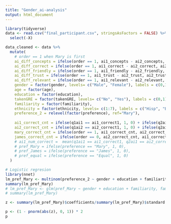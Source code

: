 ```yaml
---
title: "Gender_ai-analysis"
output: html_document
---
```


```r
library(tidyverse)
data <- read.csv("final_participant.csv", stringsAsFactors = FALSE) %>% 
  select(-X)
```

```r
data_cleaned <- data %>% 
  mutate(
    # order == 1 when Mary is first
    ai_diff_concepts = ifelse(order == 1, ai1_concepts - ai2_concepts, ai2_concepts - ai1_concepts),
    ai_diff_correct = ifelse(order == 1, ai1_correct - ai2_correct, ai2_correct - ai1_correct),
    ai_diff_friendly = ifelse(order == 1, ai1_friendly - ai2_friendly, ai2_friendly - ai1_friendly),
    ai_diff_trust = ifelse(order == 1, ai1_trust - ai2_trust, ai2_trust - ai1_trust),
    ai_diff_relevant = ifelse(order == 1, ai1_relevant - ai2_relevant, ai2_relevant - ai1_relevant),
    gender = factor(gender, levels= c("Male", "Female"), labels = c(0,1)),
    age = factor(age),
    education = factor(education),
    takenGRE = factor(takenGRE, levels= c("No", "Yes"), labels = c(0,1)),
    familiarity = factor(familiarity),
    ethnicity = factor(ethnicity, levels= c(1:7), labels = c("Hisp", "Black", "White", "Native", "Asian", "PI", "Others")),
    preference_2 = relevel(factor(preference), ref="Mary"),
    
    ai1_correct_cnt = ifelse(q1ai1 == ai1_correct1, 1, 0) + ifelse(q2ai1 == ai1_correct2, 1, 0),
    ai2_correct_cnt = ifelse(q1ai2 == ai2_correct1, 1, 0) + ifelse(q2ai2 == ai2_correct2, 1, 0),
    mary_correct_cnt = ifelse(order == 1, ai1_correct_cnt, ai2_correct_cnt),
    james_correct_cnt = ifelse(order == 0, ai2_correct_cnt, ai1_correct_cnt)
    # ai1_num_correct =  mean(q1ai1 == ai1_correct1, q2ai1 == ai2_correct2)#number of correct answers from ai 1
    # pref_Mary = ifelse(preference == "Mary", 1, 0),
    # pref_James = ifelse(preference == "James", 1, 0),
    # pref_equal = ifelse(preference == "Equal", 1, 0)
  )
```

```r
# Logistic regresion
library(nnet)
lm_pref_Mary <- multinom(preference_2 ~ gender + education + familiarity, data = data_cleaned)
summary(lm_pref_Mary)
# lm_pref_Mary <- glm(pref_Mary ~ gender + education + familiarity, family=binomial(link='logit'), data = data_cleaned)
# summary(lm_pref_Mary)
```

```r
z <- summary(lm_pref_Mary)$coefficients/summary(lm_pref_Mary)$standard.errors

p <- (1 - pnorm(abs(z), 0, 1)) * 2
p
```

```r

```


